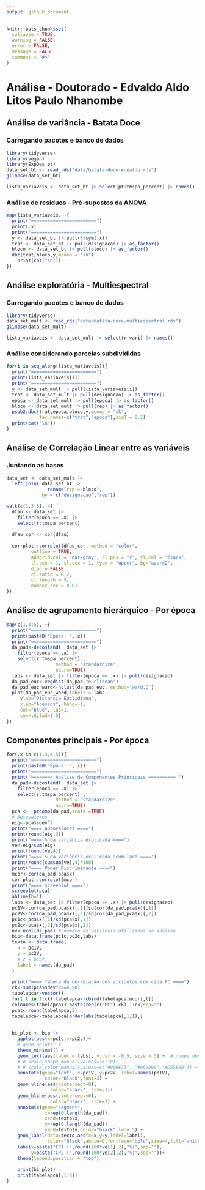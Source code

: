 ```yaml
---
output: github_document
---
```


<!-- README.md is generated from README.Rmd. Please edit that file -->

```r
knitr::opts_chunk$set(
  collapse = TRUE,
  warning = FALSE,
  error = FALSE,
  message = FALSE,
  comment = "#>"
)
```

# Análise - Doutorado - Edvaldo Aldo Litos Paulo Nhanombe


## Análise de variância - Batata Doce

### Carregando pacotes e banco de dados

```r
library(tidyverse)
library(vegan)
library(ExpDes.pt)
data_set_bt <- read_rds("data/batata-doce-ednaldo.rds")
glimpse(data_set_bt)
```

```r
lista_variaveis <- data_set_bt |> select(pt:tmspa_percent) |> names()
```

### Análise de resíduos - Pré-supostos da ANOVA

```r
map(lista_variaveis, ~{
  print("========================")
  print(.x)
  print("========================")
  y <- data_set_bt |> pull(!!sym(.x))
  trat <- data_set_bt |> pull(designacao) |> as_factor()
  bloco <- data_set_bt |> pull(bloco) |> as_factor()
  dbc(trat,bloco,y,mcomp = "sk")
    print(cat("\n"))
})
```

## Análise exploratória - Multiespectral

### Carregando pacotes e banco de dados

```r
library(tidyverse)
data_set_mult <- read_rds("data/batata-doce-multiespectral.rds")
glimpse(data_set_mult)
```

```r
lista_variaveis <- data_set_mult |> select(r:vari) |> names()
```


### Análise considerando parcelas subdivididas

```r
for(i in seq_along(lista_variaveis)){
  print("========================")
  print(lista_variaveis[i])
  print("========================")
  y <- data_set_mult |> pull(lista_variaveis[i])
  trat <- data_set_mult |> pull(designacao) |> as_factor()
  epoca <- data_set_mult |> pull(epoca) |> as_factor()
  bloco <- data_set_mult |> pull(rep) |> as_factor()
  psub2.dbc(trat,epoca,bloco,y,mcomp = "sk",
            fac.names=c("trat","epoca"),sigT = 0.2)
  print(cat("\n"))
}
```

## Análise de Correlação Linear entre as variáveis

### Juntando as bases
```r
data_set <- data_set_mult |> 
  left_join( data_set_bt |> 
               rename(rep = bloco),
             by = c("designacao","rep"))
```

```r
walk(c(1,3:5), ~{
  dfau <- data_set |> 
    filter(epoca == .x) |> 
    select(r:tmspa_percent) 
  
  dfau_cor <- cor(dfau) 
  
  corrplot::corrplot(dfau_cor, method = "color",
         outline = TRUE,
         addgrid.col = "darkgray", cl.pos = "r", tl.col = "black",
         tl.cex = 1, cl.cex = 1, type = "upper", bg="azure2",
         diag = FALSE,
         cl.ratio = 0.2,
         cl.length = 5,
         number.cex = 0.8)
})
```
## Análise de agrupamento hierárquico - Por época

```r
map(c(1,3:5), ~{
  print("========================")
  print(paste0("Época: ",.x))
  print("========================")
  da_pad<-decostand(  data_set |> 
    filter(epoca == .x) |> 
    select(r:tmspa_percent) , 
                  method = "standardize",
                  na.rm=TRUE)
  labs <- data_set |> filter(epoca == .x) |> pull(designacao)
  da_pad_euc<-vegdist(da_pad,"euclidean") 
  da_pad_euc_ward<-hclust(da_pad_euc, method="ward.D")
  plot(da_pad_euc_ward,labels = labs,
     ylab="Distancia Euclidiana",
     xlab="Acessos", hang=-1,
     col="blue", las=1,
     cex=.6,lwd=1.5)
}) 
```

## Componentes principais - Por época

```r
for(.x in c(1,3,4,5)){
  print("========================")
  print(paste0("Época: ",.x))
  print("========================")
  print("======== Análise de Componentes Principais ========== ")
  da_pad<-decostand(  data_set |> 
    filter(epoca == .x) |> 
    select(r:tmspa_percent) , 
                  method = "standardize",
                  na.rm=TRUE)
  pca <-  prcomp(da_pad,scale.=TRUE)
  # Autovalores
  eig<-pca$sdev^2
  print("==== Autovalores ====")
  print(round(eig,3))
  print("==== % da variância explicada ====")
  ve<-eig/sum(eig)
  print(round(ve,4))
  print("==== % da variância explicada acumulada ====")
  print(round(cumsum(ve),4)*100)
  print("==== Poder Discriminante ====")
  mcor<-cor(da_pad,pca$x)
  corrplot::corrplot(mcor)
  print("==== screeplot ====")
  screeplot(pca)
  abline(h=1)
  labs <- data_set |> filter(epoca == .x) |> pull(designacao)
  pc1V<-cor(da_pad,pca$x)[,1]/sd(cor(da_pad,pca$x)[,1])
  pc2V<-cor(da_pad,pca$x)[,2]/sd(cor(da_pad,pca$x)[,2])
  pc1c<-pca$x[,1]/sd(pca$x[,1])
  pc2c<-pca$x[,2]/sd(pca$x[,2])
  nv<-ncol(da_pad) # número de variáveis utilizadas na análise
  bip<-data.frame(pc1c,pc2c,labs)
  texto <- data.frame(
    x = pc1V,
    y = pc2V,
    # z = pc3V,
    label = names(da_pad)
  )
  
  print("==== Tabela da correlação dos atributos com cada PC ====")
  ck<-sum(pca$sdev^2>=0.98)
  tabelapca<-vector()
  for( l in 1:ck) tabelapca<-cbind(tabelapca,mcor[,l])
  colnames(tabelapca)<-paste(rep(c("PC"),ck),1:ck,sep="")
  pcat<-round(tabelapca,3)
  tabelapca<-tabelapca[order(abs(tabelapca[,1])),]
  
  
  bi_plot <- bip |>
    ggplot(aes(x=pc1c,y=pc2c))+
    # geom_point() +
    theme_minimal() +
    geom_text(aes(label = labs), vjust = -0.5, size = 3) +  # nomes dos tratamentos
    # # scale_shape_manual(values=16:18)+
    # # scale_color_manual(values=c("#009E73", "#999999","#D55E00")) +
    annotate(geom="text", x=pc1V, y=pc2V, label=names(pc1V),
              color="black",font=3) +
    geom_vline(aes(xintercept=0),
                color="black", size=1)+
    geom_hline(aes(yintercept=0),
                color="black", size=1) +
    annotate(geom="segment",
              x=rep(0,length(da_pad)),
              xend=texto$x,
              y=rep(0,length(da_pad)),
              yend=texto$y,color="black",lwd=.5) +
    geom_label(data=texto,aes(x=x,y=y,label=label),
               color="black",angle=0,fontface="bold",size=4,fill="white") +
    labs(x=paste("CP1 (",round(100*ve[1],2),"%)",sep=""),
         y=paste("CP2 (",round(100*ve[2],2),"%)",sep=""))+
    theme(legend.position = "top")
  
    print(bi_plot)
    print(tabelapca[,1:3])
} 
```

